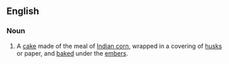 ==English==

===Noun===
{{en-noun}}

# A [[cake]] made of the meal of [[Indian corn]], wrapped in a covering of [[husk]]s or paper, and [[bake]]d under the [[ember]]s.
{{Webster 1913}}
